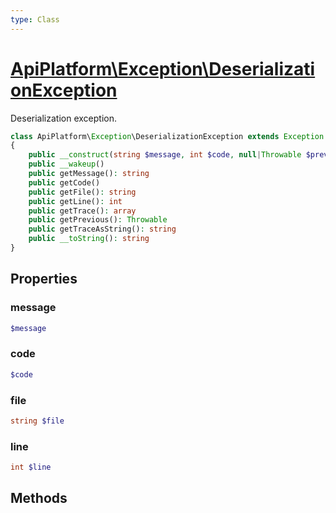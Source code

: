 ```yaml
---
type: Class
---
```


# [ApiPlatform\Exception\DeserializationException](/docs/v3.2/reference/Exception/DeserializationException)

Deserialization exception.


```php
class ApiPlatform\Exception\DeserializationException extends Exception implements Stringable, Throwable, `<a href="/docs/v3.2/reference/Exception/ExceptionInterface">ApiPlatform\Exception\ExceptionInterface</a>`, Symfony\Component\Serializer\Exception\ExceptionInterface
{
    public __construct(string $message, int $code, null|Throwable $previous)
    public __wakeup()
    public getMessage(): string
    public getCode()
    public getFile(): string
    public getLine(): int
    public getTrace(): array
    public getPrevious(): Throwable
    public getTraceAsString(): string
    public __toString(): string
}
```
## Properties
### message

```php
$message
```



### code

```php
$code
```



### file

```php
string $file
```



### line

```php
int $line
```



## Methods
